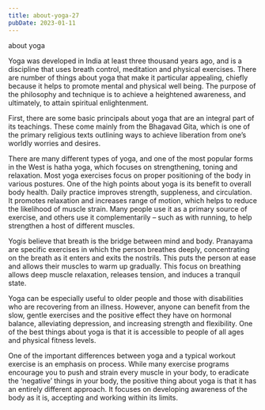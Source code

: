 ```yaml
---
title: about-yoga-27
pubDate: 2023-01-11
---
```


about yoga

Yoga was developed in India at least three thousand years ago, and is a discipline that uses breath control, meditation and physical exercises. There are number of things about yoga that make it particular appealing, chiefly because it helps to promote mental and physical well being. The purpose of the philosophy and technique is to achieve a heightened awareness, and ultimately, to attain spiritual enlightenment. 

First, there are some basic principals about yoga that are an integral part of its teachings. These come mainly from the Bhagavad Gita, which is one of the primary religious texts outlining ways to achieve liberation from one’s worldly worries and desires. 

There are many different types of yoga, and one of the most popular forms in the West is hatha yoga, which focuses on strengthening, toning and relaxation. Most yoga exercises focus on proper positioning of the body in various postures. One of the high points about yoga is its benefit to overall body health. Daily practice improves strength, suppleness, and circulation. It promotes relaxation and increases range of motion, which helps to reduce the likelihood of muscle strain. Many people use it as a primary source of exercise, and others use it complementarily – such as with running, to help strengthen a host of different muscles.

Yogis believe that breath is the bridge between mind and body. Pranayama are specific exercises in which the person breathes deeply, concentrating on the breath as it enters and exits the nostrils. This puts the person at ease and allows their muscles to warm up gradually. This focus on breathing allows deep muscle relaxation, releases tension, and induces a tranquil state. 

Yoga can be especially useful to older people and those with disabilities who are recovering from an illness. However, anyone can benefit from the slow, gentle exercises and the positive effect they have on hormonal balance, alleviating depression, and increasing strength and flexibility. One of the best things about yoga is that it is accessible to people of all ages and physical fitness levels. 

One of the important differences between yoga and a typical workout exercise is an emphasis on process. While many exercise programs encourage you to push and strain every muscle in your body, to eradicate the ‘negative’ things in your body, the positive thing about yoga is that it has an entirely different approach. It focuses on developing awareness of the body as it is, accepting and working within its limits.
